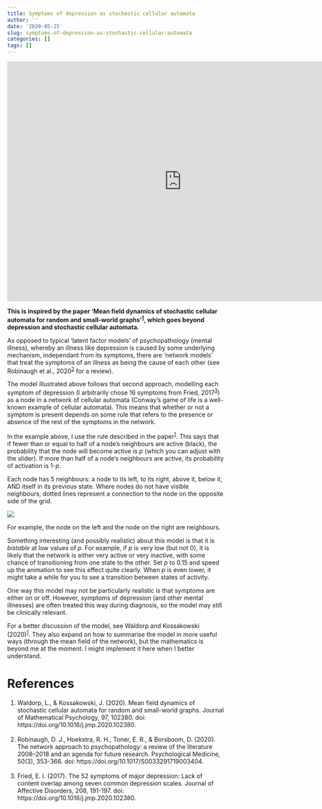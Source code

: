 ```yaml
---
title: Symptoms of depression as stochastic cellular automata
author: ''
date: '2020-05-25'
slug: symptoms-of-depression-as-stochastic-cellular-automata
categories: []
tags: []
---
```

<iframe src="https://editor.p5js.org/daikman/present/qh4ST8l3s" style="width: 810px; height: 558px; border: none;"></iframe>

<b>This is inspired by the paper 'Mean field dynamics of stochastic cellular automata for random and small-world graphs'^[1](#ref)^, which goes beyond depression and stochastic cellular automata.</b>

As opposed to typical 'latent factor models' of psychopathology (mental illness), whereby an illness like depression is caused by some underlying mechanism, independant from its symptoms, there are 'network models' that treat the symptoms of an illness as being the cause of each other (see Robinaugh et al., 2020^[2](#ref)^ for a review).

The model illustrated above follows that second approach, modelling each symptom of depression (I arbitrarily chose 16 symptoms from Fried, 2017^[3](#ref)^) as a node in a network of cellular automata (Conway's game of life is a well-known example of cellular automata). This means that whether or not a symptom is present depends on some rule that refers to the presence or absence of the rest of the symptoms in the network.

In the example above, I use the rule described in the paper^[1](#ref)^. This says that if fewer than or equal to half of a node's neighbours are active (black), the probability that the node will become active is $p$ (which you can adjust with the slider). If more than half of a node's neighbours are active, its probability of activation is 1-$p$.

Each node has 5 neighbours: a node to its left, to its right, above it, below it, AND itself in its previous state. Where nodes do not have visible neighbours, dotted lines represent a connection to the node on the opposite side of the grid.

![](/images/depConnect.png)

For example, the node on the left and the node on the right are neighbours.

Something interesting (and possibly realistic) about this model is that it is *bistable* at low values of $p$. For example, if $p$ is very low (but not 0), it is likely that the network is either very active or very inactive, with some chance of transitioning from one state to the other. Set $p$ to 0.15 and speed up the animation to see this effect quite clearly. When $p$ is even lower, it might take a while for you to see a transition between states of activity.

One way this model may not be particularly realistic is that symptoms are either on or off. However, symptoms of depression (and other mental illnesses) are often treated this way during diagnosis, so the model may still be clinically relevant.

For a better discussion of the model, see Waldorp and Kossakowski (2020)^[1](#ref)^. They also expand on how to summarise the model in more useful ways (through the mean field of the network), but the mathematics is beyond me at the moment. I might implement it here when I better understand.

# References {#ref}
<ol>
<li>
Waldorp, L., & Kossakowski, J. (2020). Mean field dynamics of stochastic cellular automata for random and small-world graphs. Journal of Mathematical Psychology, 97, 102380. doi: https://doi.org/10.1016/j.jmp.2020.102380.
</li>
<br>
<li>
Robinaugh, D. J., Hoekstra, R. H., Toner, E. R., & Borsboom, D. (2020). The network approach to psychopathology: a review of the literature 2008–2018 and an agenda for future research. Psychological Medicine, 50(3), 353-366. doi: https://doi.org/10.1017/S0033291719003404.
</li>
<br>
<li>
Fried, E. I. (2017). The 52 symptoms of major depression: Lack of content overlap among seven common depression scales. Journal of Affective Disorders, 208, 191-197. doi: https://doi.org/10.1016/j.jmp.2020.102380.
</li>
</ol>